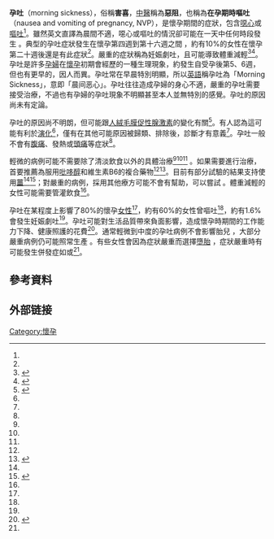 {{medical}}
{{Infobox disease 
|  Name        = 孕吐

| Field        = [[產科學|產科學]]
|  ICD10       = {{ICD10|O|21.0|||}} 
|  ICD9        = {{ICD9|643.0}} 
|  MedlinePlus = 003119 |
}}

'''孕吐'''（morning sickness），俗稱'''害喜'''，[[中醫|中醫]]稱為'''惡阻'''，也稱為'''在孕期時嘔吐'''（nausea and vomiting of pregnancy, NVP），是懷孕期間的症狀，包含[[噁心|噁心]]或[[嘔吐|嘔吐]]<ref name=ACOG2015Full/>。雖然英文直譯為晨間不適，噁心或嘔吐的情況卻可能在一天中任何時段發生<!-- <ref name=Fes2009/> -->。典型的孕吐症狀發生在懷孕第四週到第十六週之間<!-- <ref name=Fes2009/> --> ，約有10%的女性在懷孕第二十週後還是有此症狀<ref name=Fes2009/>。嚴重的症狀稱為妊娠劇吐，且可能導致體重減輕<ref name=Women2010>{{cite web|title=Pregnancy|url=http://www.womenshealth.gov/pregnancy/you-are-pregnant/pregnancy-complications.html|website=Office on Women's Health|accessdate=5 December 2015|date=September 27, 2010|archive-date=2015-12-10|archive-url=https://web.archive.org/web/20151210060201/http://womenshealth.gov/pregnancy/you-are-pregnant/pregnancy-complications.html|dead-url=yes}}</ref><ref name=ACOG2015Full>{{cite journal|title=Practice Bulletin No. 153: Nausea and Vomiting of Pregnancy.|journal=Obstetrics and gynecology|date=September 2015|volume=126|issue=3|pages=e12-24|pmid=26287788}}</ref>。孕吐是許多[[孕婦|孕婦]]在[[懷孕|懷孕]]初期會經歷的一種生理現象，約發生自受孕後第5、6週，但也有更早的，因人而異。孕吐常在早晨特別明顯，所以[[英語|英語]]稱孕吐為「Morning Sickness」，意即「晨间恶心」。孕吐往往造成孕婦的身心不適，嚴重的孕吐需要接受治療，不過也有孕婦的孕吐現象不明顯甚至本人並無特別的感覺。孕吐的原因尚未有定論。

<!--原因與診斷-->
孕吐的原因尚不明朗，但可能跟[[人絨毛膜促性腺激素|人絨毛膜促性腺激素]]的變化有關<ref name=Fes2009>{{cite journal|last1=Festin|first1=M|title=Nausea and vomiting in early pregnancy.|journal=BMJ clinical evidence|date=3 June 2009|volume=2009|pmid=21726485}}</ref>。有人認為這可能有利於[[演化|演化]]<ref name=ACOG2015Full/>，僅有在其他可能原因被歸類、排除後，診斷才有意義<ref name=ACOG2015/>。孕吐一般不會有[[腹痛|腹痛]]、發熱或[[頭痛|頭痛]]等症狀<ref name=ACOG2015Full/>。

<!-- 預防與治療 -->
輕微的病例可能不需要除了清淡飲食以外的具體治療<ref name=Fes2009/><ref name=ACOG2015/><ref name=Women2010/> 。如果需要進行治療，首要推薦為服用[[吡哆醇|吡哆醇]]和維生素B6的複合藥物<ref name=ACOG2015/><ref name=Kor2014>{{cite journal|last1=Koren|first1=G|title=Treating morning sickness in the United States--changes in prescribing are needed.|url=https://archive.org/details/sim_american-journal-of-obstetrics-and-gynecology_2014-12_211_6/page/602|journal=American journal of obstetrics and gynecology|date=December 2014|volume=211|issue=6|pages=602-6|pmid=25151184}}</ref>。目前有部分試驗的結果支持使用[[薑|薑]]<ref name=ACOG2015/><ref>{{cite journal|last1=Matthews|first1=A|last2=Haas|first2=DM|last3=O'Mathúna|first3=DP|last4=Dowswell|first4=T|title=Interventions for nausea and vomiting in early pregnancy.|journal=The Cochrane database of systematic reviews|date=8 September 2015|issue=9|pages=CD007575|pmid=26348534}}</ref>；對嚴重的病例，採用其他療方可能不會有幫助，可以嘗試{{tsl|en|methylprednisolone|甲基培尼皮質醇}}<!-- <ref name=ACOG2015/> -->。體重減輕的女性可能需要管灌飲食<ref name="ACOG2015" />。

<!-- 診斷、歷史 流行病理學與文化 -->
孕吐在某程度上影響了80%的懷孕[[女性|女性]]<ref name="Kor2014" />，約有60%的女性曾嘔吐<ref name="Fes2009" />，約有1.6%會發生妊娠劇吐<ref name="ACOG2015Full" />。孕吐可能對生活品質帶來負面影響，造成懷孕時期間的工作能力下降、健康照護的花費<ref name="ACOG2015">{{cite journal|title=Practice Bulletin Summary No. 153: Nausea and Vomiting of Pregnancy.|journal=Obstetrics and gynecology|date=September 2015|volume=126|issue=3|pages=687-8|pmid=26287781}}</ref>。通常輕微到中度的孕吐病例不會影響胎兒<!-- <ref name=ACOG2015Full/> -->，大部分嚴重病例仍可能照常生產<!-- <ref name=ACOG2015Full/> -->。有些女性會因為症狀嚴重而選擇[[墮胎|墮胎]]<!-- <ref name=ACOG2015Full/> -->，症狀嚴重時有可能發生併發症如{{le|魏尼凱氏腦病變|Wernicke's encephalopathy}}或{{le|食道破裂|Boerhaave syndrome}}<ref name="ACOG2015Full" />。

==參考資料==
{{reflist}}
==外部链接==
{{Authority control}}
[[Category:懷孕|Category:懷孕]]